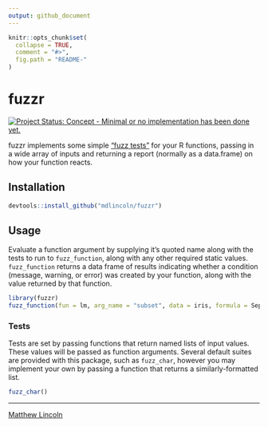 ```yaml
---
output: github_document
---
```


<!-- README.md is generated from README.Rmd. Please edit that file -->

```r
knitr::opts_chunk$set(
  collapse = TRUE,
  comment = "#>",
  fig.path = "README-"
)
```

# fuzzr

[![Project Status: Concept - Minimal or no implementation has been done yet.](http://www.repostatus.org/badges/latest/concept.svg)](http://www.repostatus.org/#concept)

fuzzr implements some simple ["fuzz tests"](https://en.wikipedia.org/wiki/Fuzz_testing) for your R functions, passing in a wide array of inputs and returning a report (normally as a data.frame) on how your function reacts.

## Installation

``` r
devtools::install_github("mdlincoln/fuzzr")
```

## Usage

Evaluate a function argument by supplying it's quoted name along with the tests to run to `fuzz_function`, along with any other required static values. 
`fuzz_function` returns a data frame of results indicating whether a condition (message, warning, or error) was created by your function, along with the value returned by that function.


```r
library(fuzzr)
fuzz_function(fun = lm, arg_name = "subset", data = iris, formula = Sepal.Length ~ Petal.Width + Petal.Length, tests = fuzz_all())
```

### Tests

Tests are set by passing functions that return named lists of input values.
These values will be passed as function arguments.
Several default suites are provided with this package, such as `fuzz_char`, however you may implement your own by passing a function that returns a similarly-formatted list.

```r
fuzz_char()
```

---
[Matthew Lincoln](http://matthewlincoln.net)
